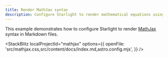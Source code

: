 ```yaml
---
title: Render MathJax syntax
description: Configure Starlight to render mathematical equations using MathJax
---
```



This example demonstrates how to configure Starlight to render [MathJax](https://www.mathjax.org/) syntax in Markdown files.

<StackBlitz
	localProjectId="mathjax"
	options={{
		openFile: 'src/mathjax.css,src/content/docs/index.md,astro.config.mjs',
	}}
/>
